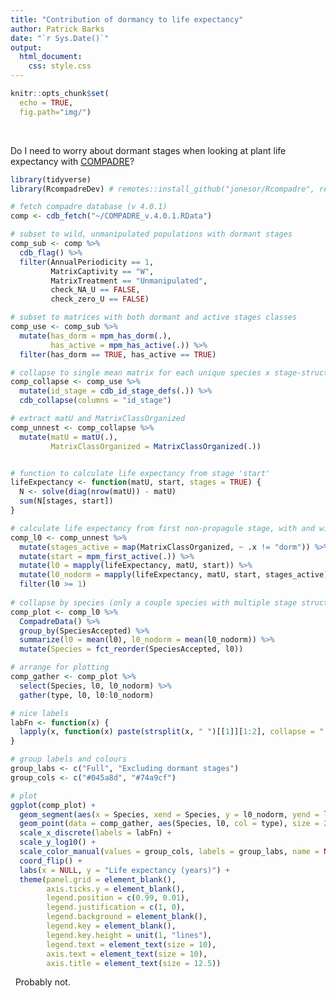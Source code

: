 ```yaml
---
title: "Contribution of dormancy to life expectancy"
author: Patrick Barks
date: "`r Sys.Date()`"
output:
  html_document:
    css: style.css
---
```


```r
knitr::opts_chunk$set(
  echo = TRUE,
  fig.path="img/")
```

&nbsp;

Do I need to worry about dormant stages when looking at plant life expectancy with [COMPADRE](https://www.compadre-db.org/)?

```r
library(tidyverse)
library(RcompadreDev) # remotes::install_github("jonesor/Rcompadre", ref = "devel")
```

```r
# fetch compadre database (v 4.0.1)
comp <- cdb_fetch("~/COMPADRE_v.4.0.1.RData")

# subset to wild, unmanipulated populations with dormant stages
comp_sub <- comp %>% 
  cdb_flag() %>% 
  filter(AnnualPeriodicity == 1,
         MatrixCaptivity == "W",
         MatrixTreatment == "Unmanipulated",
         check_NA_U == FALSE,
         check_zero_U == FALSE)

# subset to matrices with both dormant and active stages classes
comp_use <- comp_sub %>% 
  mutate(has_dorm = mpm_has_dorm(.),
         has_active = mpm_has_active(.)) %>% 
  filter(has_dorm == TRUE, has_active == TRUE)

# collapse to single mean matrix for each unique species x stage-structure
comp_collapse <- comp_use %>% 
  mutate(id_stage = cdb_id_stage_defs(.)) %>% 
  cdb_collapse(columns = "id_stage")

# extract matU and MatrixClassOrganized
comp_unnest <- comp_collapse %>% 
  mutate(matU = matU(.),
         MatrixClassOrganized = MatrixClassOrganized(.))


# function to calculate life expectancy from stage 'start'
lifeExpectancy <- function(matU, start, stages = TRUE) {
  N <- solve(diag(nrow(matU)) - matU)
  sum(N[stages, start])
}

# calculate life expectancy from first non-propagule stage, with and without dormancy
comp_l0 <- comp_unnest %>% 
  mutate(stages_active = map(MatrixClassOrganized, ~ .x != "dorm")) %>% 
  mutate(start = mpm_first_active(.)) %>% 
  mutate(l0 = mapply(lifeExpectancy, matU, start)) %>%
  mutate(l0_nodorm = mapply(lifeExpectancy, matU, start, stages_active)) %>% 
  filter(l0 >= 1)
  
# collapse by species (only a couple species with multiple stage structures)
comp_plot <- comp_l0 %>%
  CompadreData() %>% 
  group_by(SpeciesAccepted) %>% 
  summarize(l0 = mean(l0), l0_nodorm = mean(l0_nodorm)) %>% 
  mutate(Species = fct_reorder(SpeciesAccepted, l0))

# arrange for plotting
comp_gather <- comp_plot %>% 
  select(Species, l0, l0_nodorm) %>% 
  gather(type, l0, l0:l0_nodorm)

# nice labels
labFn <- function(x) {
  lapply(x, function(x) paste(strsplit(x, " ")[[1]][1:2], collapse = " "))
}

# group labels and colours
group_labs <- c("Full", "Excluding dormant stages")
group_cols <- c("#045a8d", "#74a9cf")

# plot
ggplot(comp_plot) +
  geom_segment(aes(x = Species, xend = Species, y = l0_nodorm, yend = l0), size = 0.3) +
  geom_point(data = comp_gather, aes(Species, l0, col = type), size = 2.4) +
  scale_x_discrete(labels = labFn) +
  scale_y_log10() +
  scale_color_manual(values = group_cols, labels = group_labs, name = NULL) +
  coord_flip() +
  labs(x = NULL, y = "Life expectancy (years)") +
  theme(panel.grid = element_blank(),
        axis.ticks.y = element_blank(),
        legend.position = c(0.99, 0.01),
        legend.justification = c(1, 0),
        legend.background = element_blank(),
        legend.key = element_blank(),
        legend.key.height = unit(1, "lines"),
        legend.text = element_text(size = 10),
        axis.text = element_text(size = 10),
        axis.title = element_text(size = 12.5))
```

&nbsp;
Probably not.
